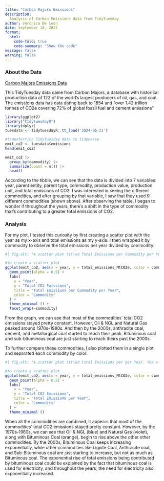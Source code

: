 ```yaml
---
title: "Carbon Majors Emissions"
description: 
  Analysis of Carbon Emissions data from TidyTuesday
author: Veronica De Leon
date: September 18, 2024
format:
  html:
    code-fold: true
    code-summary: "Show the code"
message: false
warning: false
---
```


### About the Data

[Carbon Majors Emissions Data](https://github.com/rfordatascience/tidytuesday/blob/master/data/2024/2024-05-21/readme.md)

This TidyTuesday data came from Carbon Majors, a database with historical production data of 122 of the world's largest producers of oil, gas, and coal. The emissions data has data dating back to 1854 and "over 1.42 trillion tonnes of CO2e covering 72% of global fossil fuel and cement emissions"

```r
library(ggplot2)
library("tidytuesdayR")
library(dplyr)
tuesdata <- tidytuesdayR::tt_load('2024-05-21')
```

```r
#transferring TidyTuesday data to tidyverse
emit_co2 <- tuesdata$emissions
head(emit_co2)

emit_co2 |>
  group_by(commodity) |>
  summarize(count = n()) |>
  head()
```

According to the tibble, we can see that the data is divided into 7 variables: year, parent entity, parent type, commodity, production value, production unit, and total emissions of CO2. I was interested in seeing the different commodities, and after grouping by that variable, I saw that they used 9 different commodities (shown above). After observing the table, I began to wonder if throughout the years, there's a shift in the type of commodity that's contributing to a greater total emissions of CO2.

### Analysis

For my plot, I tested this curiosity by first creating a scatter plot with the year as my x-axis and total emissions as my y-axis. I then wrapped it by commodity to observe the total emissions per year divided by commodity.

```r
#| fig.alt: "A scatter plot titled Total Emissions per Commodity per Year. The x-axis is the year and the y-axis is the total CO2 emissions. There are 9 plots for each of the 9 commodities used in the data set."

#to create a scatter plot
ggplot(emit_co2, aes(x = year, y = total_emissions_MtCO2e, color = commodity)) +
  geom_point(alpha = 0.5) +
  labs(
    x = "Year",
    y = "Total CO2 Emissions",
    title = "Total Emissions per Commodity per Year",
    color = "Commodity"
  ) +
  theme_minimal () +
  facet_wrap(~commodity)
```

From the graph, we can see that most of the commodities' total CO2 emissions stayed pretty constant. However, Oil & NGL and Natural Gas peaked around 1970s-1980s. And then by the 2000s, anthracite coal, cement, and metallurgical coal started to reach their peak. Bituminous coal and sub-bituminous coal are just starting to reach theirs past the 2000s.

To further compare these commodities, I also plotted them in a single plot and separated each commodity by color.

```r
#| fig.alt: "A scatter plot titled Total Emissions per per Year. The x-axis is the year and the y-axis is the total CO2 emissions. Each commodity is categorized by a color."

#to create a scatter plot
ggplot(emit_co2, aes(x = year, y = total_emissions_MtCO2e, color = commodity)) +
  geom_point(alpha = 0.5) +
  labs(
    x = "Year",
    y = "Total CO2 Emissions",
    title = "Total Emissions per Year",
    color = "Commodity"
  ) +
  theme_minimal ()
```

When all the commodities are combined, it appears that most of the commodities' total CO2 emissions stayed pretty constant. However, by the 1970s-1980s, we can see that Oil & NGL (blue) and Natural Gas (violet), along with Bituminous Coal (orange), begin to rise above the other other commodities. By the 2000s, Bituminous Coal keeps increasing exponentially, while other commodities like Lignite Coal, Anthracite coal, and Sub-Bituminous coal are just starting to increase, but not as much as Bituminous coal. The exponential rise of total emissions being contributed by bituminous coal could be explained by the fact that bituminous coal is used for electricity, and throughout the years, the need for electricity also exponentially increased.
